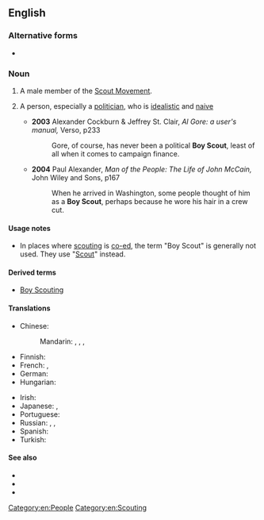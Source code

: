 {{also|boy scout}}
==English==

===Alternative forms===
* {{l|en|boy scout}}

===Noun===
{{en-noun|head=[[boy|Boy]] [[Scout]]}}

# A male member of the [[w:Scouting|Scout Movement]].
# {{lb|en|slang}} A person, especially a [[politician]], who is [[idealistic]] and [[naive]]
#* '''2003''' Alexander Cockburn & Jeffrey St. Clair, ''Al Gore: a user's manual,'' Verso, p233
#*: Gore, of course, has never been a political '''Boy Scout''', least of all when it comes to campaign finance.
#* '''2004''' Paul Alexander, ''Man of the People: The Life of John McCain,'' John Wiley and Sons, p167
#*: When he arrived in Washington, some people thought of him as a '''Boy Scout''', perhaps because he wore his hair in a crew cut.

====Usage notes====
* In places where [[scouting]] is [[co-ed]], the term "Boy Scout" is generally not used. They use "[[Scout]]" instead.

====Derived terms====
* [[Boy Scouting]]

====Translations====
{{trans-top|male member of the Scout Movement}}
* Chinese:
*: Mandarin: {{t+|cmn|童子軍|sc=Hani}}, {{t+|cmn|童子军|tr=tóngzǐjūn|sc=Hani}}, {{t+|cmn|童軍|sc=Hani}}, {{t+|cmn|童军|tr=tóngjūn|sc=Hani}}
* Finnish: {{t|fi|partiopoika}}
* French: {{t+|fr|scout|m}}, {{t+|fr|éclaireur|m}}
* German: {{t|de|Boy Scout|m}}
* Hungarian: {{t+|hu|cserkészfiú}}
{{trans-mid}}
* Irish: {{t|ga|gasóg|f}}
* Japanese: {{t+|ja|ボーイスカウト|tr=bōi sukauto|sc=Jpan}}, {{t|ja|スカウト|tr=sukauto|sc=Jpan}}
* Portuguese: {{t+|pt|escoteiro|m}}
* Russian: {{t+|ru|бойска́ут|m}}, {{t+|ru|ска́ут|m}}, {{t+|ru|пионе́р|m}} {{qualifier|in the USSR}}
* Spanish: {{t|es|niño explorador|m}}
* Turkish: {{t+|tr|izci}}
{{trans-bottom}}

====See also====
* {{l|en|Girl Scout}}
* {{l|en|Scouts}}
* {{l|en|Scout's honor}}
[[Category:en:People]]
[[Category:en:Scouting]]